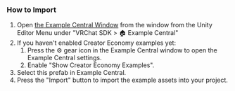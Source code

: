 ### How to Import
1. Open [the Example Central Window](https://vrc-beta-docs.netlify.app/sdk/example-central) from the window from the Unity Editor Menu under "VRChat SDK > 🏠 Example Central"
2. If you haven't enabled Creator Economy examples yet:
    1. Press the ⚙️ gear icon in the Example Central window to open the Example Central settings.
    2. Enable "Show Creator Economy Examples".
3. Select this prefab in Example Central.
4. Press the "Import" button to import the example assets into your project.